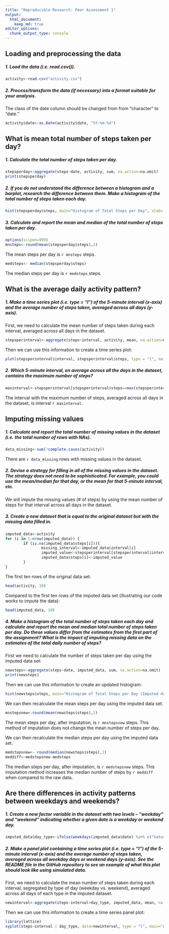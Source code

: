 ```yaml
---
title: "Reproducible Research: Peer Assessment 1"
output: 
  html_document:
    keep_md: true
editor_options: 
  chunk_output_type: console
---
```



## Loading and preprocessing the data

##### 1. Load the data (i.e. read.csv()).  
```r
activity<-read.csv("activity.csv")
```

##### 2. Process/transform the data (if necessary) into a format suitable for your analysis.  
  
The class of the date column should be changed from from "character" to "date."   
```r
activity$date<-as.Date(activity$date, "%Y-%m-%d")
```

## What is mean total number of steps taken per day?

##### 1. Calculate the total number of steps taken per day.  
```r
stepsperday<-aggregate(steps~date, activity, sum, na.action=na.omit)
print(stepsperday)
```
  
##### 2. If you do not understand the difference between a histogram and a barplot, research the difference between them. Make a histogram of the total number of steps taken each day.  
```r
hist(stepsperday$steps, main="Histogram of Total Steps per Day", xlab= "Total Steps per Day", ylab="Frequency (# of days)", col="blue", breaks=25, xlim=c(1,25000))
```
  
##### 3. Calculate and report the mean and median of the total number of steps taken per day.  
```r
options(scipen=999)
mnsteps<-round(mean(stepsperday$steps),2)
```
  
The mean steps per day is ``r mnsteps`` steps. 
```r
medsteps<- median(stepsperday$steps)
```
  
The median steps per day is ``r medsteps`` steps.  
  
## What is the average daily activity pattern?
  
##### 1. Make a time series plot (i.e. type = "l") of the 5-minute interval (x-axis) and the average number of steps taken, averaged across all days (y-axis).  

First, we need to calculate the mean number of steps taken during each interval, averaged across all days in the dataset.
```r
stepsperinterval<-aggregate(steps~interval, activity, mean, na.action=na.omit)
```

Then we can use this information to create a time series plot:
```r
plot(stepsperinterval$interval, stepsperinterval$steps, type = "l", main="Average Daily Activity Pattern", xlab="Interval", ylab= "Steps (mean)")
```
  
##### 2. Which 5-minute interval, on average across all the days in the dataset, contains the maximum number of steps?

```r
maxinterval<-stepsperinterval[stepsperinterval$steps==max(stepsperinterval$steps),]$interval
```

The interval with the maximum number of steps, averaged across all days in the dataset, is interval ``r maxinterval``.  

## Imputing missing values
   
##### 1. Calculate and report the total number of missing values in the dataset (i.e. the total number of rows with NAs).

```r
data_missing<-sum(!complete.cases(activity))
```
There are ``r data_missing`` rows with missing values in the dataset.
 
##### 2. Devise a strategy for filling in all of the missing values in the dataset. The strategy does not need to be sophisticated. For example, you could use the mean/median for that day, or the mean for that 5-minute interval, etc.  

We will impute the missing values (# of steps) by using the mean number of steps for that interval across all days in the dataset.  
  
##### 3. Create a new dataset that is equal to the original dataset but with the missing data filled in.  

```r
imputed_data<-activity
for (i in 1:nrow(imputed_data)) {
        if (is.na(imputed_data$steps[i])){
                missing_interval<-imputed_data$interval[i]
                imputed_value<-stepsperinterval[stepsperinterval$interval==missing_interval,]$steps
                imputed_data$steps[i]<-imputed_value
        }
}
```
The first ten rows of the original data set:  
```r
head(activity, 10)
```
Compared to the first ten rows of the imputed data set (illustrating our code works to impute the data):
```r
head(imputed_data, 10)
```
  
##### 4. Make a histogram of the total number of steps taken each day and calculate and report the mean and median total number of steps taken per day. Do these values differ from the estimates from the first part of the assignment? What is the impact of imputing missing data on the estimates of the total daily number of steps?
  
First we need to calculate the number of steps taken per day using the imputed data set:

```r
newsteps<-aggregate(steps~date, imputed_data, sum, na.action=na.omit)
print(newsteps)
```

Then we can use this information to create an updated histogram:
```r
hist(newsteps$steps, main="Histogram of Total Steps per Day (Imputed data)", xlab= "Steps per Day", ylab="Frequency (# of days)", col="blue", breaks=25, xlim=c(1,25000))
```

We can then recalculate the mean steps per day using the imputed data set.  
```r
mnstepsnew<-round(mean(newsteps$steps),2)
```
  
The mean steps per day, after imputation, is ``r mnstepsnew`` steps. This method of imputation does not change the mean number of steps per day.  
  
We can then recalculate the median steps per day using the imputed data set. 
```r
medstepsnew<- round(median(newsteps$steps),2)
meddiff<-medstepsnew-medsteps
```
  
The median steps per day, after imputation, is ``r medstepsnew`` steps. This imputation method increases the median number of steps by ``r meddiff`` when compared to the raw data. 

## Are there differences in activity patterns between weekdays and weekends?

##### 1. Create a new factor variable in the dataset with two levels – “weekday” and “weekend” indicating whether a given date is a weekday or weekend day.  

```r
imputed_data$day_type<-ifelse(weekdays(imputed_data$date) %in% c("Saturday", "Sunday"), "weekend","weekday")
```

##### 2. Make a panel plot containing a time series plot (i.e. type = "l") of the 5-minute interval (x-axis) and the average number of steps taken, averaged across all weekday days or weekend days (y-axis). See the README file in the GitHub repository to see an example of what this plot should look like using simulated data.

First, we need to calculate the mean number of steps taken during each interval, segregated by type of day (weekday vs. weekend), averaged across all days of each type in the imputed dataset.
```r
newinterval<-aggregate(steps~interval+day_type, imputed_data, mean, na.action=na.omit)
```

Then we can use this information to create a time series panel plot:
```r
library(lattice)
xyplot(steps~interval | day_type, data=newinterval, type = "l", main="Average Daily Activity Pattern", xlab="Interval", ylab= "Steps (mean)", layout=c(1,2))
```

